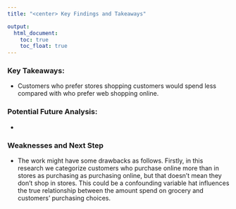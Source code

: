 ```yaml
---
title: "<center> Key Findings and Takeaways"

output: 
  html_document:
    toc: true
    toc_float: true
---
```



### Key Takeaways:

* Customers who prefer stores shopping customers would spend less compared with who prefer web shopping online.

### Potential Future Analysis:

* 

### Weaknesses and Next Step

* The work might have some drawbacks as follows. Firstly, in this research we categorize customers who purchase online more than in stores as purchasing as purchasing online, but that doesn't mean they don't shop in stores. This could be a confounding variable hat influences the true relationship between the amount spend on grocery and customers' purchasing choices.
